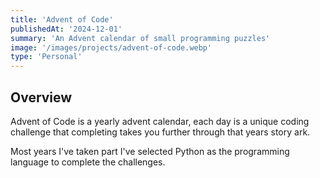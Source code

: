 ```yaml
---
title: 'Advent of Code'
publishedAt: '2024-12-01'
summary: 'An Advent calendar of small programming puzzles'
image: '/images/projects/advent-of-code.webp'
type: 'Personal'
---
```


## Overview
Advent of Code is a yearly advent calendar, each day is a unique coding challenge that completing takes you further through that years story ark.

Most years I've taken part I've selected Python as the programming language to complete the challenges.